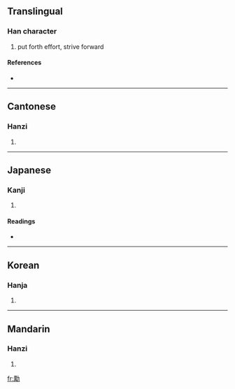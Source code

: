 {{also|劢}}
==Translingual==

===Han character===
{{Han char|rn=19|rad=力|as=13|sn=15|four=4442<sub>7</sub>|canj=廿月大尸 (TBKS), XX廿月大 (XXTBK)}}

# put forth effort, strive forward

====References====
* {{Han ref|kx=0149.320|dkj=02459|dj=0337.150|hdz=10380.030|uh=52F1|ud=21233|bh=E4F4|bd=58612}}

----

==Cantonese==

===Hanzi===
{{yue-hanzi|jyut=|y=maai6}}

# {{defn|Cantonese}}

----

==Japanese==

===Kanji===
{{ja-kanji|grade=|rs=力13}}

# {{defn|Japanese}}

====Readings====
* {{ja-readings|on=[[ばい]] (bai), [[め]] (me)|kun=[[つとめる]] (tsutomeru)}}

----

==Korean==

===Hanja===
{{ko-hanja|hangeul=매|rv=mae|mr=mae}}

# {{defn|Korean}}

----

==Mandarin==

===Hanzi===
{{cmn-hanzi|sim=劢|pin=[[mài]] ([[mai4]])|wg=mai<sup>4</sup>}}

# {{defn|Mandarin}}

[[fr:勱]]